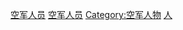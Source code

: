 [[Category:虚构军人|空军人员]]
[[Category:虚构飞行员|空军人员]]
[[Category:空军人物|Category:空军人物]]
[[Category:空軍題材作品|人]]